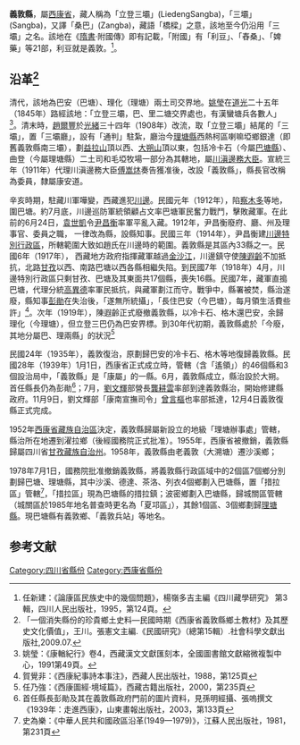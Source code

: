 '''義敦縣'''，屬[[西康省|西康省]]，藏人稱為「立登三壩」(LiedengSangba)，「三壩」(Sangba)，又譯「桑巴」(Zangba)，藏語「橋樑」之意，該地至今仍沿用「三壩」之名。該地在《[[隋書|隋書]]·附國傳》即有記載，「附國」有「利豆」、「舂桑」、「婢藥」等21部，利豆就是義敦。<ref>任新建：《論康區民族史中的幾個問題》，楊嶺多吉主編《四川藏學研究》 第3輯，四川人民出版社，1995，第124頁。</ref>。

== 沿革<ref>「一個消失縣份的珍貴鄉土史料—民國時期《西康省義敦縣鄉土教材》及其歷史文化價值」，王川。張憲文主編.《民國研究》（總第15輯）.社會科學文獻出版社,2009.07.</ref> ==

清代，該地為巴安（巴塘）、理化（理塘）兩土司交界地。[[姚瑩|姚瑩]]在[[道光|道光]]二十五年（1845年）路經該地：「立登三壩，巴、里二塘交界處也，有漢蠻塘兵各數人」<ref>姚瑩：《康輶紀行》卷4，西藏漢文文獻匯刻本，全國圖書館文獻縮微複製中心，1991第49頁。</ref>。清末時，[[趙爾豐|趙爾豐]]於[[光緒|光緒]]三十四年（1908年）改流，取「立登三壩」結尾的「三壩」，置「三壩廳」，設有「通判」駐紮，廳治今[[理塘縣|理塘縣]]西熱柯區喇嘛埡鄉銀達（即舊義敦縣南三壩），劃[[益拉山|益拉山]]頂以西、[[大朔山|大朔山]]頂以東，包括冷卡石（今屬[[巴塘縣|巴塘縣]]）、曲登（今屬理塘縣）二土司和毛埡牧場一部分為其轄地，屬[[川滇邊務大臣|川滇邊務大臣]]。宣統三年（1911年）代理川滇邊務大臣[[傅嵩炑|傅嵩炑]]奏告獲准後，改設「義敦縣」，縣長官改稱為委員，隸屬康安道。

辛亥時期，駐藏川軍嘩變，西藏進犯[[川邊|川邊]]。民國元年（1912年），陷[[卡若区|察木多]]等地，圍巴塘。約7月底，川邊巡防軍統領顧占文率巴塘軍民奮力戰鬥，擊敗藏軍。在此前的6月24日，[[袁世凱|袁世凱]]令[[尹昌衡|尹昌衡]]率軍平亂入藏。1912年，尹昌衡廢府、廳、州及理事官、委員之職， 一律改為縣，設縣知事。民國三年（1914年），尹昌衡建[[川邊特別行政區|川邊特別行政區]]，所轄範圍大致如趙氏在川邊時的範圍。義敦縣是其區內33縣之一。民國6年（1917年）， 西藏地方政府指揮藏軍越過[[金沙江|金沙江]]，川邊鎮守使[[陳遐齡|陳遐齡]]不加抵抗，北路[[甘孜县|甘孜]]以西、南路巴塘以西各縣相繼失陷。到民國7年（1918年）4月，川邊特別行政區只剩甘孜、巴塘及其東面共17個縣，喪失16縣。民國7年，藏軍直搗巴塘，代理分統[[高異德|高異德]]率軍民抵抗，與藏軍劃江而守。戰爭中，縣署被焚，縣治遂廢，縣知事[[彭勛|彭勛]]在失治後，「遂無所統攝」，「長住巴安（今巴塘），每月領生活費些許」<ref>賀覺非：《西康紀事詩本事注》，西藏人民出版社，1988，第125頁</ref>。次年（1919年），陳遐齡正式廢撤義敦縣，以冷卡石、格木還巴安，余歸理化（今理塘），但立登三巴仍為巴安界標。到30年代初期，義敦縣處於「今廢，其地分屬巴、理兩縣」的狀況<ref>任乃強：《西康圖經·境域篇》，西藏古籍出版社，2000，第235頁</ref>

民國24年（1935年），義敦復治，原劃歸巴安的冷卡石、格木等地復歸義敦縣。民國28年（1939年）1月1日，西康省正式成立時，管轄（含「遙領」）的46個縣和3個設治局中，「義敦縣」是「康屬」的一縣。6月，義敦縣成立，縣治設於大朔。首任縣長仍為彭勛<ref>首任縣長彭勛及其在義敦縣政府門前的圖片資料，見孫明經攝、張嗚撰文《1939年：走進西康》，山東畫報出版社，2003，第133頁</ref>；7月，[[劉文輝|劉文輝]]部營長[[龔耕雲|龔耕雲]]率部到達義敦縣治，開始修建縣政府。11月9日，劉文輝部「康南宣撫司令」[[曾言樞|曾言樞]]也率部抵達，12月4日義敦復縣正式完成。

1952年[[西康省藏族自治區|西康省藏族自治區]]決定，義敦縣歸屬新設立的地級「理塘辦事處」管轄，縣治所在地遷到濯拉鄉（後經國務院正式批准）。1955年，西康省被撤銷，義敦縣歸屬四川省[[甘孜藏族自治州|甘孜藏族自治州]]。1958年，義敦縣由老義敦（大溯塘）遷沙溪鄉；

1978年7月1日，國務院批准撤銷義敦縣，將義敦縣行政區域中的2個區7個鄉分別劃歸巴塘、理塘縣，其中沙溪、德達、茶洛、列衣4個鄉劃入巴塘縣，置「措拉區」管轄<ref>史為樂：《中華人民共和國政區沿革(1949—1979)》，江蘇人民出版社，1981，第231頁</ref>，「措拉區」現為巴塘縣的措拉鎮；波密鄉劃入巴塘縣，歸城關區管轄（城關區於1985年地名普查時更名為「夏邛區」），其餘1個區、3個鄉劃歸[[理塘縣|理塘縣]]。現巴塘縣有義敦鄉、「義敦兵站」等地名。

==参考文献==
<div class="references-small">
<references></references>
</div>

[[Category:四川省縣份|Category:四川省縣份]]
[[Category:西康省縣份|Category:西康省縣份]]